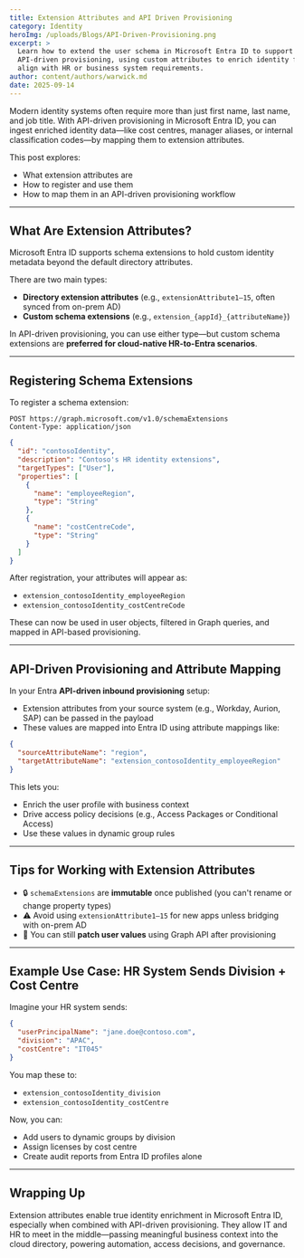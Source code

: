 ---
title: Extension Attributes and API Driven Provisioning
category: Identity
heroImg: /uploads/Blogs/API-Driven-Provisioning.png
excerpt: >
  Learn how to extend the user schema in Microsoft Entra ID to support
  API-driven provisioning, using custom attributes to enrich identity flows and
  align with HR or business system requirements.
author: content/authors/warwick.md
date: 2025-09-14
---

Modern identity systems often require more than just first name, last name, and job title. With API-driven provisioning in Microsoft Entra ID, you can ingest enriched identity data—like cost centres, manager aliases, or internal classification codes—by mapping them to extension attributes.

This post explores:

- What extension attributes are  
- How to register and use them  
- How to map them in an API-driven provisioning workflow  

---

## What Are Extension Attributes?

Microsoft Entra ID supports schema extensions to hold custom identity metadata beyond the default directory attributes.

There are two main types:

- **Directory extension attributes** (e.g., `extensionAttribute1–15`, often synced from on-prem AD)  
- **Custom schema extensions** (e.g., `extension_{appId}_{attributeName}`)

In API-driven provisioning, you can use either type—but custom schema extensions are **preferred for cloud-native HR-to-Entra scenarios**.

---

## Registering Schema Extensions

To register a schema extension:

```http
POST https://graph.microsoft.com/v1.0/schemaExtensions
Content-Type: application/json
```

```json
{
  "id": "contosoIdentity",
  "description": "Contoso's HR identity extensions",
  "targetTypes": ["User"],
  "properties": [
    {
      "name": "employeeRegion",
      "type": "String"
    },
    {
      "name": "costCentreCode",
      "type": "String"
    }
  ]
}
```

After registration, your attributes will appear as:

- `extension_contosoIdentity_employeeRegion`  
- `extension_contosoIdentity_costCentreCode`

These can now be used in user objects, filtered in Graph queries, and mapped in API-based provisioning.

---

## API-Driven Provisioning and Attribute Mapping

In your Entra **API-driven inbound provisioning** setup:

- Extension attributes from your source system (e.g., Workday, Aurion, SAP) can be passed in the payload  
- These values are mapped into Entra ID using attribute mappings like:

```json
{
  "sourceAttributeName": "region",
  "targetAttributeName": "extension_contosoIdentity_employeeRegion"
}
```

This lets you:

- Enrich the user profile with business context  
- Drive access policy decisions (e.g., Access Packages or Conditional Access)  
- Use these values in dynamic group rules  

---

## Tips for Working with Extension Attributes

- 🔒 `schemaExtensions` are **immutable** once published (you can't rename or change property types)  
- ⚠️ Avoid using `extensionAttribute1–15` for new apps unless bridging with on-prem AD  
- 🔄 You can still **patch user values** using Graph API after provisioning

---

## Example Use Case: HR System Sends Division + Cost Centre

Imagine your HR system sends:

```json
{
  "userPrincipalName": "jane.doe@contoso.com",
  "division": "APAC",
  "costCentre": "IT045"
}
```

You map these to:

- `extension_contosoIdentity_division`  
- `extension_contosoIdentity_costCentre`

Now, you can:

- Add users to dynamic groups by division  
- Assign licenses by cost centre  
- Create audit reports from Entra ID profiles alone  

---

## Wrapping Up

Extension attributes enable true identity enrichment in Microsoft Entra ID, especially when combined with API-driven provisioning. They allow IT and HR to meet in the middle—passing meaningful business context into the cloud directory, powering automation, access decisions, and governance.
